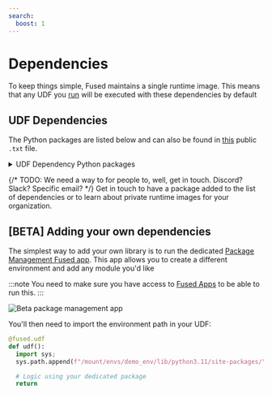 ```yaml
---
search:
  boost: 1
---
```

# Dependencies

To keep things simple, Fused maintains a single runtime image. This means that any UDF you [run](/core-concepts/run-udfs/) will be executed with these dependencies by default

## UDF Dependencies

The Python packages are listed below and can also be found in [this](https://github.com/fusedio/fused-docs/blob/main/static/requirements_fused.txt) public `.txt` file.


<details>
    <summary>UDF Dependency Python packages</summary>
    <pre>
      <code>{`${txt}`}</code>
    </pre>
</details>

{/* TODO: We need a way to for people to, well, get in touch. Discord? Slack? Specific email? */}
Get in touch to have a package added to the list of dependencies or to learn about private runtime images for your organization.

## [BETA] Adding your own dependencies

The simplest way to add your own library is to run the dedicated [Package Management Fused app](https://www.fused.io/workbench/apps/catalog/Package_Management-4c989719-b631-425a-bfcf-65b599b1c0c7). This app allows you to create a different environment and add any module you'd like

:::note
You need to make sure you have access to [Fused Apps](workbench/app-builder/) to be able to run this.
:::

![Beta package management app](/img/core-concepts/run-udfs/beta_package_management_app.png)

You'll then need to import the environment path in your UDF:

```python showLineNumbers
@fused.udf
def udf():
  import sys;
  sys.path.append(f"/mount/envs/demo_env/lib/python3.11/site-packages/")

  # Logic using your dedicated package
  return
```
